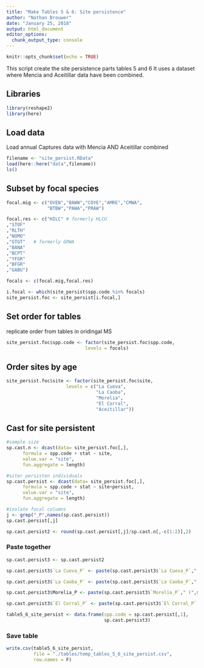 ```yaml
---
title: "Make Tables 5 & 6: Site persistence"
author: "Nathan Brouwer"
date: "January 25, 2018"
output: html_document
editor_options: 
  chunk_output_type: console
---
```


```r
knitr::opts_chunk$set(echo = TRUE)
```

This script create the site persistence parts tables 5 and 6
It uses a dataset where Mencia and Aceitillar data have been combined.

## Libraries
```r
library(reshape2)
library(here)
```



## Load data

Load annual Captures data with Mencia AND Aceitillar combined


```r
filename <- "site_persist.RData"
load(here::here("data",filename))
ls()
```


## Subset by focal species


```r
focal.mig <- c("OVEN","BAWW","COYE","AMRE","CMWA",
               "BTBW","PAWA","PRAW")

focal.res <- c("HILC" # formerly HLCU
,"STOF"
,"RLTH"
,"NOMO"
,"GTGT"   # formerly GRWA
,"BANA"
,"BCPT"
,"YFGR"
,"BFGR"
,"GABU")

focals <- c(focal.mig,focal.res)
```

```r
i.focal <- which(site_persist$spp.code %in% focals)
site_persist.foc <- site_persist[i.focal,]
```


## Set order for tables

replicate order from  tables in oridingal MS

```r
site_persist.foc$spp.code <- factor(site_persist.foc$spp.code,
                             levels = focals)
```


## Order sites by age

```r
site_persist.foc$site <- factor(site_persist.foc$site,
                      levels = c("La Cueva",
                                 "La Caoba",
                                 "Morelia",
                                 "El Corral",
                                 "Aceitillar"))
```


## Cast for site persistent

```r
#sample size
sp.cast.n <- dcast(data= site_persist.foc[,],
      formula = spp.code + stat ~ site,
      value.var = "site",
      fun.aggregate = length)

#siter persisten individuals
sp.cast.persist <- dcast(data= site_persist.foc[,],
      formula = spp.code + stat ~ site+persist,
      value.var = "site",
      fun.aggregate = length)


```


```r
#isolate focal columns
j <- grep("_P",names(sp.cast.persist))
sp.cast.persist[,j]

sp.cast.persist2 <- round(sp.cast.persist[,j]/sp.cast.n[,-c(1:2)],2)


```

### Paste together 


```r
sp.cast.persist3 <- sp.cast.persist2

sp.cast.persist3$`La Cueva_P` <- paste(sp.cast.persist3$`La Cueva_P`," (",sp.cast.n$`La Cueva`,")", sep = "")

sp.cast.persist3$`La Caoba_P` <- paste(sp.cast.persist3$`La Caoba_P`," (",sp.cast.n$`La Caoba`,")", sep = "")

sp.cast.persist3$Morelia_P <- paste(sp.cast.persist3$`Morelia_P`," (",sp.cast.n$Morelia,")", sep = "")

sp.cast.persist3$`El Corral_P` <- paste(sp.cast.persist3$`El Corral_P`," (",sp.cast.n$`El Corral`,")", sep = "")
```

```r
table5_6_site_persist <- data.frame(spp.code = sp.cast.persist[,1],
                                    sp.cast.persist3)
```



### Save table

```r
write.csv(table5_6_site_persist, 
          file = "./tables/temp_tables_5_6_site_persist.csv",
          row.names = F)
```

